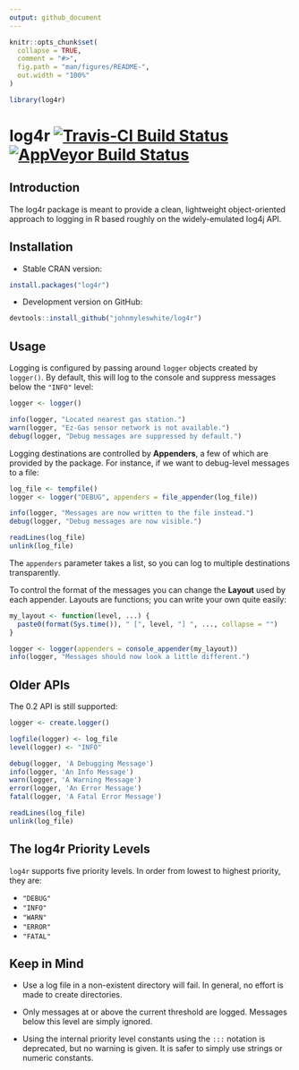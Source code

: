 ```yaml
---
output: github_document
---
```


<!-- README.md is generated from README.Rmd. Please edit that file. -->

```r
knitr::opts_chunk$set(
  collapse = TRUE,
  comment = "#>",
  fig.path = "man/figures/README-",
  out.width = "100%"
)

library(log4r)
```

# log4r [![Travis-CI Build Status](https://travis-ci.org/johnmyleswhite/log4r.png?branch=master)](https://travis-ci.org/johnmyleswhite/log4r) [![AppVeyor Build Status](https://ci.appveyor.com/api/projects/status/github/johnmyleswhite/log4r?branch=master)](https://ci.appveyor.com/project/johnmyleswhite/log4r)

## Introduction

The log4r package is meant to provide a clean, lightweight object-oriented
approach to logging in R based roughly on the widely-emulated log4j API.

## Installation

- Stable CRAN version:

```r
install.packages("log4r")
```

- Development version on GitHub:

```r
devtools::install_github("johnmyleswhite/log4r")
```

## Usage

Logging is configured by passing around `logger` objects created by `logger()`.
By default, this will log to the console and suppress messages below the
`"INFO"` level:

```r
logger <- logger()

info(logger, "Located nearest gas station.")
warn(logger, "Ez-Gas sensor network is not available.")
debug(logger, "Debug messages are suppressed by default.")
```

Logging destinations are controlled by **Appenders**, a few of which are
provided by the package. For instance, if we want to debug-level messages to a
file:

```r
log_file <- tempfile()
logger <- logger("DEBUG", appenders = file_appender(log_file))

info(logger, "Messages are now written to the file instead.")
debug(logger, "Debug messages are now visible.")

readLines(log_file)
unlink(log_file)
```

The `appenders` parameter takes a list, so you can log to multiple destinations
transparently.

To control the format of the messages you can change the **Layout** used by
each appender. Layouts are functions; you can write your own quite easily:

```r
my_layout <- function(level, ...) {
  paste0(format(Sys.time()), " [", level, "] ", ..., collapse = "")
}

logger <- logger(appenders = console_appender(my_layout))
info(logger, "Messages should now look a little different.")
```

## Older APIs

The 0.2 API is still supported:

```r
logger <- create.logger()

logfile(logger) <- log_file
level(logger) <- "INFO"

debug(logger, 'A Debugging Message')
info(logger, 'An Info Message')
warn(logger, 'A Warning Message')
error(logger, 'An Error Message')
fatal(logger, 'A Fatal Error Message')

readLines(log_file)
unlink(log_file)
```

## The log4r Priority Levels

`log4r` supports five priority levels. In order from lowest to highest
priority, they are:

* `"DEBUG"`
* `"INFO"`
* `"WARN"`
* `"ERROR"`
* `"FATAL"`

## Keep in Mind

* Use a log file in a non-existent directory will fail. In general, no effort
  is made to create directories.

* Only messages at or above the current threshold are logged. Messages below
  this level are simply ignored.

* Using the internal priority level constants using the `:::` notation is
  deprecated, but no warning is given.  It is safer to simply use strings
  or numeric constants.
